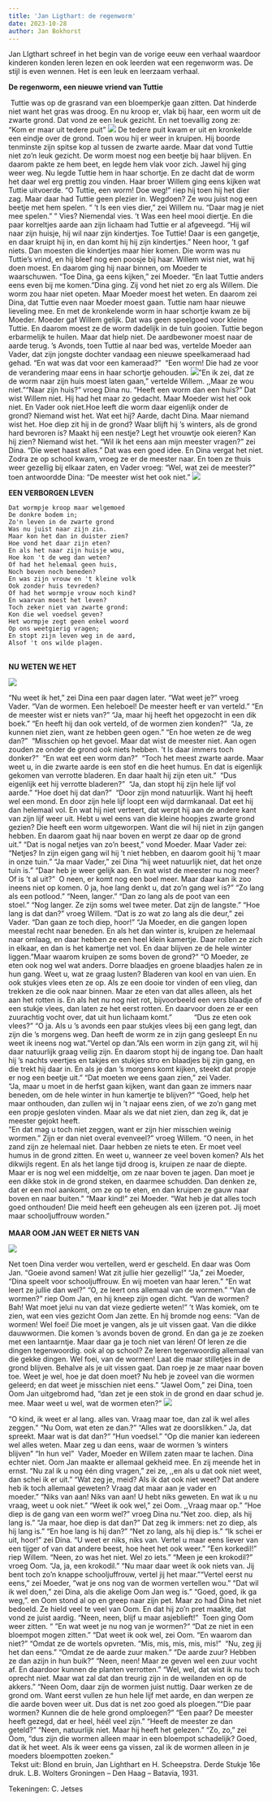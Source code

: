 ```yaml
---
title: 'Jan Ligthart: de regenworm'
date: 2023-10-28
author: Jan Bokhorst
---
```


Jan LIgthart schreef in het begin van de vorige eeuw een verhaal waardoor kinderen konden leren lezen en ook leerden wat een regenworm was. De stijl is even wennen. Het is een leuk en leerzaam verhaal.

**De regenworm, een nieuwe vriend van Tuttie** 

 Tuttie was op de grasrand van een bloemperkje gaan zitten. Dat hinderde niet want het gras was droog. En nu kroop er, vlak bij haar, een worm uit de zwarte grond. Dat vond ze een leuk gezicht. En net toevallig zong ze:   
“Kom er maar uit tedere puit” ![](../img/regenwormjesse27012017%20%281%29-1920w.jpg)
De tedere puit kwam er uit en kronkelde een eindje over de grond. Toen wou hij er weer in kruipen. Hij boorde tenminste zijn spitse kop al tussen de zwarte aarde. Maar dat vond Tuttie niet zo’n leuk gezicht. De worm moest nog een beetje bij haar blijven. En daarom pakte ze hem beet, en legde hem vlak voor zich. Jawel hij ging weer weg. Nu legde Tuttie hem in haar schortje. En ze dacht dat de worm het daar wel erg prettig zou vinden. Haar broer Willem ging eens kijken wat Tuttie uitvoerde. “O Tuttie, een worm! Doe weg!” riep hij toen hij het dier zag. Maar daar had Tuttie geen plezier in. Wegdoen? Ze wou juist nog een beetje met hem spelen. “ ‘t Is een vies dier," zei Willem nu. “Daar mag je niet mee spelen.” " Vies? Niemendal vies. 't Was een heel mooi diertje. En die paar korreltjes aarde aan zijn lichaam had Tuttie er al afgeveegd. “Hij wil naar zijn huisje, hij wil naar zijn kindertjes. Toe Tuttie! Daar is een gangetje, en daar kruipt hij in, en dan komt hij hij zijn kindertjes." Neen hoor, 't gaf niets. Dan moesten die kindertjes maar hier komen. Die worm was nu Tuttie's vrind, en hij bleef nog een poosje bij haar. Willem wist niet, wat hij doen moest. En daarom ging hij naar binnen, om Moeder te waarschuwen. “Toe Dina, ga eens kijken," zei Moeder. “En laat Tuttie anders eens even bij me komen."Dina ging. Zij vond het niet zo erg als Willem. Die worm zou haar niet opeten. Maar Moeder moest het weten. En daarom zei Dina, dat Tuttie even naar Moeder moest gaan. Tuttie nam haar nieuwe lieveling mee. En met de kronkelende worm in haar schortje kwam ze bij Moeder. Moeder gaf Willem gelijk. Dat was geen speelgoed voor kleine Tuttie. En daarom moest ze de worm dadelijk in de tuin gooien. Tuttie begon erbarmelijk te huilen. Maar dat hielp niet. De aardbewoner moest naar de aarde terug. 's Avonds, toen Tuttie al naar bed was, vertelde Moeder aan Vader, dat zijn jongste dochter vandaag een nieuwe speelkameraad had gehad. “En wat was dat voor een kameraad?"  “Een worm! Die had ze voor de verandering maar eens in haar schortje gehouden. ![](../img/worm_schort28012017-1920w.jpg)
"En ik zei, dat ze de worm naar zijn huis moest laten gaan," vertelde Willem. ,,Maar ze wou niet."“Naar zijn huis?" vroeg Dina nu. “Heeft een worm dan een huis?" Dat wist Willem niet. Hij had het maar zo gedacht. Maar Moeder wist het ook niet. En Vader ook niet.Hoe leeft die worm daar eigenlijk onder de grond? Niemand wist het. Wat eet hij? Aarde, dacht Dina. Maar niemand wist het. Hoe diep zit hij in de grond? Waar blijft hij 's winters, als de grond hard bevroren is? Maakt hij een nestje? Legt het vrouwtje ook eieren? Kan hij zien? Niemand wist het. “Wil ik het eens aan mijn meester vragen?" zei Dina. “Die weet haast alles." Dat was een goed idee. En Dina vergat het niet. Zodra ze op school kwam, vroeg ze er de meester naar. En toen ze thuis weer gezellig bij elkaar zaten, en Vader vroeg: “Wel, wat zei de meester?" toen antwoordde Dina: “De meester wist het ook niet." ![](../img/kleur_tuttie_en_dina28012017_medium-1920w.jpg)

**EEN VERBORGEN LEVEN**  

    Dat wormpje kroop maar welgemoed  
    De donkre bodem in;  
    Zo'n leven in de zwarte grond  
    Was nu juist naar zijn zin.  
    Maar kon het dan in duister zien?  
    Hoe vond het daar zijn eten?  
    En als het naar zijn huisje wou,  
    Hoe kon 't de weg dan weten?  
    Of had het helemaal geen huis,  
    Noch boven noch beneden?  
    En was zijn vrouw en 't kleine volk  
    Ook zonder huis tevreden?  
    Of had het wormpje vrouw noch kind?  
    En waarvan moest het leven?  
    Toch zeker niet van zwarte grond:  
    Kon die wel voedsel geven?  
    Het wormpje zegt geen enkel woord  
    Op ons weetgierig vragen;  
    En stopt zijn leven weg in de aard,  
    Alsof 't ons wilde plagen.  
   
**NU WETEN WE HET** 

![](../img/nu_weten_we_het2_28012017bew-1920w.jpg)


“Nu weet ik het," zei Dina een paar dagen later. “Wat weet je?" vroeg Vader. “Van de wormen. Een heleboel! De meester heeft er van verteld." “En de meester wist er niets van?" “Ja, maar hij heeft het opgezocht in een dik boek." “En heeft hij dan ook verteld, of de wormen zien konden?"  “Ja, ze kunnen niet zien, want ze hebben geen ogen." “En hoe weten ze de weg dan?"  “Misschien op het gevoel. Maar dat wist de meester niet. Aan ogen zouden ze onder de grond ook niets hebben. 't Is daar immers toch donker?"  “En wat eet een worm dan?"  “Toch het meest zwarte aarde. Maar weet u, in die zwarte aarde is een stof en die heet humus. En dat is eigenlijk gekomen van verrotte bladeren. En daar haalt hij zijn eten uit."  “Dus eigenlijk eet hij verrotte bladeren?"  “Ja, dan stopt hij zijn hele lijf vol aarde." “Hoe doet hij dat dan?"  “Door zijn mond natuurlijk. Want hij heeft wel een mond. En door zijn hele lijf loopt een wijd darmkanaal. Dat eet hij dan helemaal vol. En wat hij niet verteert, dat werpt hij aan de andere kant van zijn lijf weer uit. Hebt u wel eens van die kleine hoopjes zwarte grond gezien? Die heeft een worm uitgeworpen. Want die wil hij niet in zijn gangen hebben. En daarom gaat hij naar boven en werpt ze daar op de grond uit." “Dat is nogal netjes van zo'n beest," vond Moeder. Maar Vader zei: “Netjes? In zijn eigen gang wil hij 't niet hebben, en daarom gooit hij 't maar in onze tuin." “Ja maar Vader," zei Dina “hij weet natuurlijk niet, dat het onze tuin is." “Daar heb je weer gelijk aan. En wat wist de meester nu nog meer? Of is 't al uit?"  O neen, er komt nog een boel meer. Maar daar kan ik zoo ineens niet op komen. 0 ja, hoe lang denkt u, dat zo'n gang wel is?" “Zo lang als een potlood." “Neen, langer." “Dan zo lang als de poot van een stoel." “Nog langer. Ze zijn soms wel twee meter. Dat zijn de langste." “Hoe lang is dat dan?" vroeg Willem. “Dat is zo wat zo lang als die deur," zei Vader. “Dan gaan ze toch diep, hoor!" “Ja Moeder, en die gangen lopen meestal recht naar beneden. En als het dan winter is, kruipen ze helemaal naar omlaag, en daar hebben ze een heel klein kamertje. Daar rollen ze zich in elkaar, en dan is het kamertje net vol. En daar blijven ze de hele winter liggen."Maar waarom kruipen ze soms boven de grond?" “O Moeder, ze eten ook nog wel wat anders. Dorre blaadjes en groene blaadjes halen ze in hun gang. Weet u, wat ze graag lusten? Bladeren van kool en van uien. En ook stukjes vlees eten ze op. Als ze een dooie tor vinden of een vlieg, dan trekken ze die ook naar binnen. Maar ze eten van dat alles alleen, als het aan het rotten is. En als het nu nog niet rot, bijvoorbeeld een vers blaadje of een stukje vlees, dan laten ze het eerst rotten. En daarvoor doen ze er een zuurachtig vocht over, dat uit hun lichaam komt."           “Dus ze eten ook vlees?" “O ja. Als u 's avonds een paar stukjes vlees bij een gang legt, dan zijn die 's morgens weg. Dan heeft de worm ze in zijn gang gesleept En nu weet ik ineens nog wat."Vertel op dan."Als een worm in zijn gang zit, wil hij daar natuurlijk graag veilig zijn. En daarom stopt hij de ingang toe. Dan haalt hij 's nachts veertjes en takjes en stukjes stro en blaadjes bij zijn gang, en die trekt hij daar in. En als je dan 's morgens komt kijken, steekt dat propje er nog een beetje uit." “Dat moeten we eens gaan zien," zei Vader.  
“Ja, maar u moet in de herfst gaan kijken, want dan gaan ze immers naar beneden, om de hele winter in hun kamertje te blijven?" “Goed, help het maar onthouden, dan zullen wij in 't najaar eens zien, of we zo'n gang met een propje gesloten vinden. Maar als we dat niet zien, dan zeg ik, dat je meester gejokt heeft.  
"En dat mag u toch niet zeggen, want er zijn hier misschien weinig wormen." Zijn er dan niet overal evenveel?" vroeg Willem. “O neen, in het zand zijn ze helemaal niet. Daar hebben ze niets te eten. Er moet veel humus in de grond zitten. En weet u, wanneer ze veel boven komen? Als het dikwijls regent. En als het lange tijd droog is, kruipen ze naar de diepte. Maar er is nog wel een middeltje, om ze naar boven te jagen. Dan moet je een dikke stok in de grond steken, en daarmee schudden. Dan denken ze, dat er een mol aankomt, om ze op te eten, en dan kruipen ze gauw naar boven en naar buiten." “Maar kind!" zei Moeder. “Wat heb je dat alles toch goed onthouden! Die meid heeft een geheugen als een ijzeren pot. Jij moet maar schooljuffrouw worden."  
   
**MAAR OOM JAN WEET ER NIETS VAN** 

![](../img/oom_jan28012017-1920w.jpg)


Net toen Dina verder wou vertellen, werd er gescheld. En daar was Oom Jan. “Goeie avond samen! Wat zit jullie hier gezellig!" “Ja," zei Moeder, “Dina speelt voor schooljuffrouw. En wij moeten van haar leren." “En wat leert ze jullie dan wel?" “O, ze leert ons allemaal van de wormen." “Van de wormen?" riep Oom Jan, en hij kneep zijn ogen dicht. “Van de wormen? Bah! Wat moet jelui nu van dat vieze gedierte weten!" 't Was komiek, om te zien, wat een vies gezicht Oom Jan zette. En hij bromde nog eens: “Van de wormen! Wel foei! Die moet je vangen, als je uit vissen gaat. Van die dikke dauwwormen. Die komen 's avonds boven de grond. En dan ga je ze zoeken met een lantaarntje. Maar daar ga je toch niet van léren! Of leren ze die dingen tegenwoordig. ook al op school? Ze leren tegenwoordig allemaal van die gekke dingen. Wel foei, van de wormen! Laat die maar stilletjes in de grond blijven. Behalve als je uit vissen gaat. Dan roep je ze maar naar boven toe. Weet je wel, hoe je dat doen moet? Nu heb je zoveel van die wormen geleerd; en dat weet je misschien niet eens." “Jawel Oom," zei Dina, toen Oom Jan uitgebromd had, “dan zet je een stok in de grond en daar schud je. mee. Maar weet u wel, wat de wormen eten?" ![](../img/in_de_kamer_met_oom_jan28012017_medium-1920w.jpg)

“O kind, ik weet er al lang. alles van. Vraag maar toe, dan zal ik wel alles zeggen." “Nu Oom, wat eten ze dan.?" “Alles wat ze doorslikken." Ja, dat spreekt. Maar wat is dat dan?" “Hun voedsel." “Op die manier kan iedereen wel alles weten. Maar zeg u dan eens, waar de wormen 's winters blijven" “In hun vel"  Vader, Moeder en Willem zaten maar te lachen. Dina echter niet. Oom Jan maakte er allemaal gekheid mee. En zij meende het in ernst. “Nu zal ik u nog één ding vragen," zei ze, ,,en als u dat ook niet weet, dan schei ik er uit." “Wat zeg je, meid? Als ik dat ook niet weet? Dat andere heb ik toch allemaal geweten? Vraag dat maar aan je vader en moeder." “Niks van aan! Niks van aan! U hebt niks geweten. En wat ik u nu vraag, weet u ook niet." “Weet ik ook wel," zei Oom. ,,Vraag maar op." “Hoe diep is de gang van een worm wel?" vroeg Dina nu.“Net zoo. diep, als hij lang is." “Ja maar, hoe diep is dat dan?" Dat zeg ik immers: net zo diep, als hij lang is." “En hoe lang is hij dan?" “Net zo lang, als hij diep is." “lk schei er uit, hoor!" zei Dina. “U weet er niks, niks van. Vertel u maar eens liever van een tijger of van dat andere beest, hoe heet het ook weer." “Een korkedil!" riep Willem. “Neen, zo was het niet. Wel zo iets." “Meen je een krokodil?" vroeg Oom. “Ja, ja, een krokodil." “Nu maar daar weet ik ook niets van. Jij bent toch zo'n knappe schooljuffrouw, vertel jij het maar."“Vertel eerst nu eens," zei Moeder, ”wat je ons nog van de wormen vertellen wou." “Dat wil ik wel doen," zei Dina, als die akelige Oom Jan weg is." “Goed, goed, ik ga weg,". en Oom stond al op en greep naar zijn pet. Maar zo had Dina het niet bedoeld. Ze hield veel te veel van Oom. En dat hij zo'n pret maakte, dat vond ze juist aardig. “Neen, neen, blijf u maar asjeblieft!"  Toen ging Oom weer zitten. “ ”En wat weet je nu nog van je wormen?" “Dat ze niet in een bloempot mogen zitten." “Dat weet ik ook wel, zei Oom. “En waarom dan niet?" “Omdat ze de wortels opvreten. “Mis, mis, mis, mis, mis!”  “Nu, zeg jij het dan eens." “Omdat ze de aarde zuur maken." “De aarde zuur? Hebben ze dan azijn in hun buik?" “Neen, neen! Maar ze geven wel een zuur vocht af. En daardoor kunnen de planten verrotten." “Wel, wel, dat wist ik nu toch oprecht niet. Maar wat zal dat dan treurig zijn in de weilanden en op de akkers." “Neen Oom, daar zijn de wormen juist nuttig. Daar werken ze de grond om. Want eerst vullen ze hun hele lijf met aarde, en dan werpen ze die aarde boven weer uit. Dus dat is net zoo goed als ploegen."“Die paar wormen? Kunnen die de hele grond omploegen?" “Een paar? De meester heeft gezegd, dat er heel, héél veel zijn." “Heeft de meester ze dan geteld?" “Neen, natuurlijk niet. Maar hij heeft het gelezen." “Zo, zo," zei Oom, “dus zijn die wormen alleen maar in een bloempot schadelijk? Goed, dat ik het weet. Als ik weer eens ga vissen, zal ik de wormen alleen in je moeders bloempotten zoeken."  
 Tekst uit: Blond en bruin, Jan Lighthart en H. Scheepstra. Derde Stukje 16e druk. L.B. Wolters Groningen – Den Haag – Batavia, 1931.  

Tekeningen: C. Jetses  


